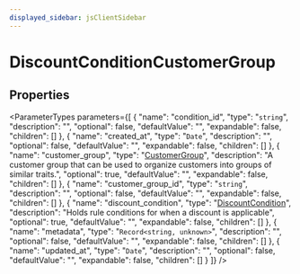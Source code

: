 ```yaml
---
displayed_sidebar: jsClientSidebar
---
```



# DiscountConditionCustomerGroup

## Properties

<ParameterTypes parameters={[
  {
    "name": "condition_id",
    "type": "`string`",
    "description": "",
    "optional": false,
    "defaultValue": "",
    "expandable": false,
    "children": []
  },
  {
    "name": "created_at",
    "type": "`Date`",
    "description": "",
    "optional": false,
    "defaultValue": "",
    "expandable": false,
    "children": []
  },
  {
    "name": "customer_group",
    "type": "[CustomerGroup](internal.CustomerGroup.mdx)",
    "description": "A customer group that can be used to organize customers into groups of similar traits.",
    "optional": true,
    "defaultValue": "",
    "expandable": false,
    "children": []
  },
  {
    "name": "customer_group_id",
    "type": "`string`",
    "description": "",
    "optional": false,
    "defaultValue": "",
    "expandable": false,
    "children": []
  },
  {
    "name": "discount_condition",
    "type": "[DiscountCondition](internal.DiscountCondition.mdx)",
    "description": "Holds rule conditions for when a discount is applicable",
    "optional": true,
    "defaultValue": "",
    "expandable": false,
    "children": []
  },
  {
    "name": "metadata",
    "type": "`Record<string, unknown>`",
    "description": "",
    "optional": false,
    "defaultValue": "",
    "expandable": false,
    "children": []
  },
  {
    "name": "updated_at",
    "type": "`Date`",
    "description": "",
    "optional": false,
    "defaultValue": "",
    "expandable": false,
    "children": []
  }
]} />
